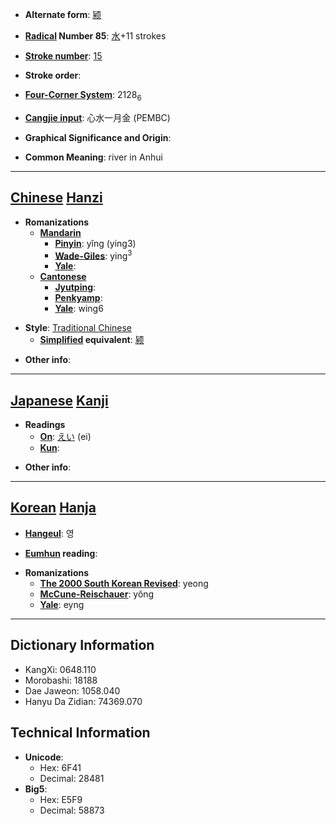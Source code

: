 * '''Alternate form''': [[颍]]

* '''[[Wiktionary:Chinese radical index| Radical]] Number 85''': [[Wiktionary:Chinese radical index 水|水]]+11 strokes

* '''[[Wiktionary:Chinese total strokes index|Stroke number]]''': [[Wiktionary:Chinese total strokes index 15|15]]

* '''Stroke order''': 

* '''[[Wiktionary:Chinese four corner index|Four-Corner System]]''': 2128<sub>6</sub>

* '''[[Wiktionary:Chinese Cangjie index|Cangjie input]]''': 心水一月金 (PEMBC)

* '''Graphical Significance and Origin''': 

* '''Common Meaning''': river in Anhui

----

== [[Chinese]] [[Hanzi]] ==

* '''Romanizations'''
** '''[[Mandarin]]'''
*** '''[[Pinyin]]''': yǐng (ying3)
*** '''[[Wade-Giles]]''': ying<sup>3</sup>
*** '''[[Yale]]''': 
** '''[[Cantonese]]'''
*** '''[[Jyutping]]''':
*** '''[[Penkyamp]]''': 
*** '''[[Yale]]''': wing6

* '''Style''': [[Traditional Chinese]] 
** '''[[Simplified Chinese|Simplified]] equivalent''': [[颍]]

* '''Other info''': 

----

== [[Japanese]] [[Kanji]] ==

* '''Readings'''
** '''[[On]]''': [[えい]] (ei)
** '''[[Kun]]''': 

* '''Other info''':  

----

== [[Korean]] [[Hanja]] ==

* '''[[Hangeul]]''': 영

* '''[[Eumhun]] reading''': 

* '''Romanizations'''
** '''[[The 2000 South Korean Revised Romanization|The 2000 South Korean Revised]]''': yeong
** '''[[McCune-Reischauer]]''': yŏng
** '''[[Yale]]''': eyng

----

== Dictionary Information ==

* KangXi: 0648.110
* Morobashi: 18188
* Dae Jaweon: 1058.040
* Hanyu Da Zidian: 74369.070

== Technical Information ==

* '''Unicode''':
** Hex: 6F41
** Decimal: 28481
* '''Big5''':
** Hex: E5F9
** Decimal: 58873